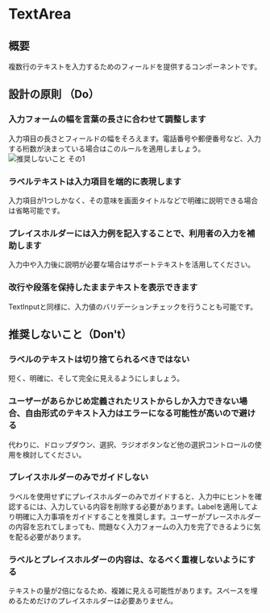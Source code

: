 
<Meta title="TextArea" of={TextAreaStories} />

# TextArea

<Canvas>
  <Story of={Component} />
</Canvas>

<Controls of={Component} />

## 概要
複数行のテキストを入力するためのフィールドを提供するコンポーネントです。

## 設計の原則 （Do）

### 入力フォームの幅を言葉の長さに合わせて調整します
入力項目の長さとフィールドの幅をそろえます。電話番号や郵便番号など、入力する桁数が決まっている場合はこのルールを適用しましょう。
![推奨しないこと その1](packages/component-ui/images/textarea_01.jpg)

### ラベルテキストは入力項目を端的に表現します
入力項目が1つしかなく、その意味を画面タイトルなどで明確に説明できる場合は省略可能です。

### プレイスホルダーには入力例を記入することで、利用者の入力を補助します
入力中や入力後に説明が必要な場合はサポートテキストを活用してください。

### 改行や段落を保持したままテキストを表示できます
TextInputと同様に、入力値のバリデーションチェックを行うことも可能です。

## 推奨しないこと（Don't）

### ラベルのテキストは切り捨てられるべきではない
短く、明確に、そして完全に見えるようにしましょう。

### ユーザーがあらかじめ定義されたリストからしか入力できない場合、自由形式のテキスト入力はエラーになる可能性が高いので避ける
代わりに、ドロップダウン、選択、ラジオボタンなど他の選択コントロールの使用を検討してください。

### プレイスホルダーのみでガイドしない
ラベルを使用せずにプレイスホルダーのみでガイドすると、入力中にヒントを確認するには、入力している内容を削除する必要があります。Labelを適用してより明確に入力事項をガイドすることを推奨します。ユーザーがプレースホルダーの内容を忘れてしまっても、問題なく入力フォームの入力を完了できるように気を配る必要があります。

### ラベルとプレイスホルダーの内容は、なるべく重複しないようにする
テキストの量が2倍になるため、複雑に見える可能性があります。スペースを埋めるためだけのプレイスホルダーは必要ありません。